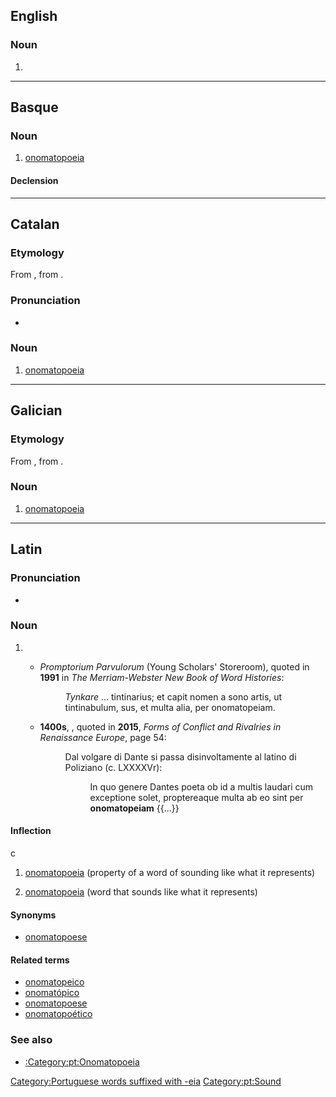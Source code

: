 {{also|onomatopéia}}
==English==

===Noun===
{{en-noun|~}}

# {{alternative spelling of|onomatopoeia|from=US|lang=en}}

----

==Basque==

===Noun===
{{eu-noun}}

# [[onomatopoeia]]

====Declension====
{{eu-decl-inanim noun-a|AW=onomatopei|a=1}}

----

==Catalan==
{{wikipedia|lang=ca}}

===Etymology===
From {{der|ca|LL.|onomatopoeia}}, from {{der|ca|grc|ὀνοματοποιία}}.

===Pronunciation===
* {{ca-IPA|è}}

===Noun===
{{ca-noun|f}}

# [[onomatopoeia]]

----

==Galician==
{{wikipedia|lang=gl}}

===Etymology===
From {{der|gl|LL.|onomatopoeia}}, from {{der|gl|grc|ὀνοματοποιία}}.

===Noun===
{{gl-noun|f}}

# [[onomatopoeia]]

----

==Latin==

===Pronunciation===
* {{la-IPA|onomatopēi.a}}

===Noun===
{{la-noun|onomatopēia|onomatopēiae|f|first}}

# {{rare form of|onomatopoeia|lang=la}}
#* {{circa|1440}} ''Promptorium Parvulorum'' (Young Scholars' Storeroom), quoted in '''1991''' in ''The Merriam-Webster New Book of Word Histories'':
#*: ''Tynkare'' ... tintinarius; et capit nomen a sono artis, ut tintinabulum, sus, et multa alia, per onomatopeiam.
#* '''1400s''', {{w|Poliziano}}, quoted in '''2015''', ''Forms of Conflict and Rivalries in Renaissance Europe'', page 54:
#*: Dal volgare di Dante si passa disinvoltamente al latino di Poliziano (c. LXXXXVr):
#*:: In quo genere Dantes poeta ob id a multis laudari cum exceptione solet, proptereaque multa ab eo sint per '''onomatopeiam''' {{...}}

====Inflection====
{{la-decl-1st|onomatopēi}}

c
# {{lb|pt|uncountable}} [[onomatopoeia]] (property of a word of sounding like what it represents)
# [[onomatopoeia]] (word that sounds like what it represents)

====Synonyms====
* {{sense|property}} [[onomatopoese]]

====Related terms====
* [[onomatopeico]]
* [[onomatópico]]
* [[onomatopoese]]
* [[onomatopoético]]

===See also===
* [[:Category:pt:Onomatopoeia]]

[[Category:Portuguese words suffixed with -eia]]
[[Category:pt:Sound]]